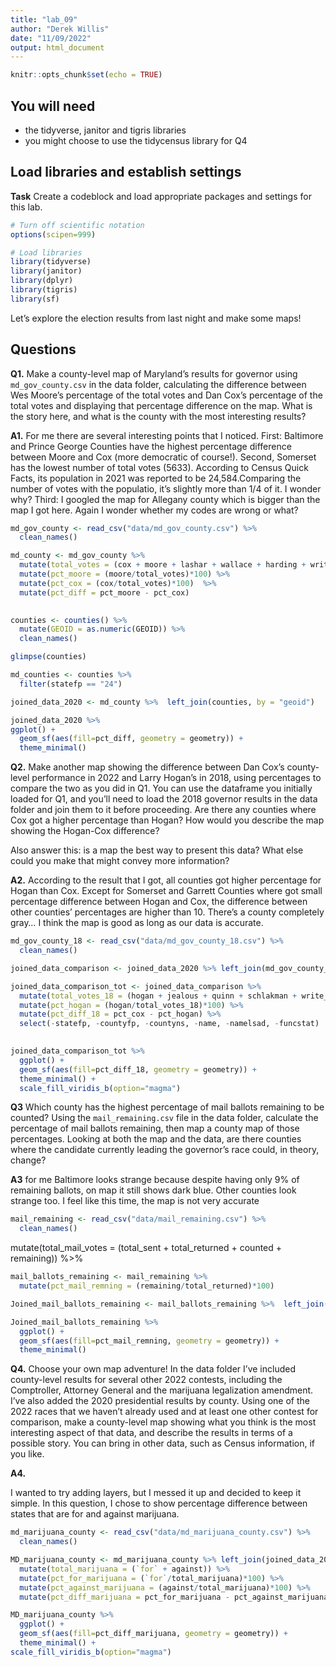 ```yaml
---
title: "lab_09"
author: "Derek Willis"
date: "11/09/2022"
output: html_document
---
```


```r
knitr::opts_chunk$set(echo = TRUE)
```

## You will need

* the tidyverse, janitor and tigris libraries
* you might choose to use the tidycensus library for Q4

## Load libraries and establish settings

**Task** Create a codeblock and load appropriate packages and settings for this lab.

```r
# Turn off scientific notation
options(scipen=999)

# Load libraries
library(tidyverse)
library(janitor)
library(dplyr)
library(tigris)
library(sf)

```

Let's explore the election results from last night and make some maps! 

## Questions 

**Q1.** Make a county-level map of Maryland's results for governor using `md_gov_county.csv` in the data folder, calculating the difference between Wes Moore's percentage of the total votes and Dan Cox's percentage of the total votes and displaying that percentage difference on the map. What is the story here, and what is the county with the most interesting results?

**A1.**  For me there are several interesting points that I noticed. First: Baltimore and Prince George Counties have the highest percentage difference between Moore and Cox (more democratic of course!). Second, Somerset has the lowest number of total votes (5633). According to Census Quick Facts, its population in 2021 was reported to be 24,584.Comparing the number of votes with the populatio, it's slightly more than 1/4 of it. I wonder why? Third: I googled the map for Allegany county which is bigger than the map I got here. Again I wonder whether my codes are wrong or what?

```r

md_gov_county <- read_csv("data/md_gov_county.csv") %>% 
  clean_names()
```

```r
md_county <- md_gov_county %>% 
  mutate(total_votes = (cox + moore + lashar + wallace + harding + write_ins)) %>% 
  mutate(pct_moore = (moore/total_votes)*100) %>% 
  mutate(pct_cox = (cox/total_votes)*100)  %>% 
  mutate(pct_diff = pct_moore - pct_cox) 
  
```

```r
counties <- counties() %>% 
  mutate(GEOID = as.numeric(GEOID)) %>% 
  clean_names()

glimpse(counties)

```

```r
md_counties <- counties %>%
  filter(statefp == "24")
```

```r
joined_data_2020 <- md_county %>%  left_join(counties, by = "geoid") 

```

```r
joined_data_2020 %>% 
ggplot() +
  geom_sf(aes(fill=pct_diff, geometry = geometry)) +
  theme_minimal() 
```

**Q2.** Make another map showing the difference between Dan Cox's county-level performance in 2022 and Larry Hogan's in 2018, using percentages to compare the two as you did in Q1. You can use the dataframe you initially loaded for Q1, and you'll need to load the 2018 governor results in the data folder and join them to it before proceeding. Are there any counties where Cox got a higher percentage than Hogan? How would you describe the map showing the Hogan-Cox difference?

Also answer this: is a map the best way to present this data? What else could you make that might convey more information?

**A2.** According to the result that I got, all counties got higher percentage for Hogan than Cox. Except for Somerset and Garrett Counties where got small percentage difference between Hogan and Cox, the difference between other counties' percentages are higher than 10. There's a county completely gray...
I think the map is good as long as our data is accurate. 

```r
md_gov_county_18 <- read_csv("data/md_gov_county_18.csv") %>% 
  clean_names()

```

```r
joined_data_comparison <- joined_data_2020 %>% left_join(md_gov_county_18, by = c( "geoid", "county"))
```

```r
joined_data_comparison_tot <- joined_data_comparison %>% 
  mutate(total_votes_18 = (hogan + jealous + quinn + schlakman + write_ins.y)) %>% 
  mutate(pct_hogan = (hogan/total_votes_18)*100) %>% 
  mutate(pct_diff_18 = pct_cox - pct_hogan) %>% 
  select(-statefp, -countyfp, -countyns, -name, -namelsad, -funcstat)
  
```

```r
joined_data_comparison_tot %>% 
  ggplot() +
  geom_sf(aes(fill=pct_diff_18, geometry = geometry)) +
  theme_minimal() +
  scale_fill_viridis_b(option="magma")


```

**Q3** Which county has the highest percentage of mail ballots remaining to be counted? Using the `mail_remaining.csv` file in the data folder, calculate the percentage of mail ballots remaining, then map a county map of those percentages. Looking at both the map and the data, are there counties where the candidate currently leading the governor's race could, in theory, change?

**A3** for me Baltimore looks strange because despite having only 9% of remaining ballots, on map it still shows dark blue. Other counties look strange too. I feel like this time, the map is not very accurate 

```r
mail_remaining <- read_csv("data/mail_remaining.csv") %>% 
  clean_names()

```
mutate(total_mail_votes = (total_sent + total_returned + counted + remaining)) %>% 
```r
mail_ballots_remaining <- mail_remaining %>% 
  mutate(pct_mail_remning = (remaining/total_returned)*100) 
```

```r
Joined_mail_ballots_remaining <- mail_ballots_remaining %>%  left_join(joined_data_2020, by = c("geoid", "county")) 
```

```r
Joined_mail_ballots_remaining %>% 
  ggplot() +
  geom_sf(aes(fill=pct_mail_remning, geometry = geometry)) +
  theme_minimal() 

```


**Q4.** Choose your own map adventure! In the data folder I've included county-level results for several other 2022 contests, including the Comptroller, Attorney General and the marijuana legalization amendment. I've also added the 2020 presidential results by county. Using one of the 2022 races that we haven't already used and at least one other contest for comparison, make a county-level map showing what you think is the most interesting aspect of that data, and describe the results in terms of a possible story. You can bring in other data, such as Census information, if you like.

**A4.**  

I wanted to try adding layers, but I messed it up and decided to keep it simple. In this question, I chose to show percentage difference between states that are for and against marijuana. 

```r
md_marijuana_county <- read_csv("data/md_marijuana_county.csv") %>% 
  clean_names()

```

```r
MD_marijuana_county <- md_marijuana_county %>% left_join(joined_data_2020, by = c("geoid", "county")) %>% 
  mutate(total_marijuana = (`for` + against)) %>% 
  mutate(pct_for_marijuana = (`for`/total_marijuana)*100) %>% 
  mutate(pct_against_marijuana = (against/total_marijuana)*100) %>% 
  mutate(pct_diff_marijuana = pct_for_marijuana - pct_against_marijuana)
```

```r
MD_marijuana_county %>% 
  ggplot() +
  geom_sf(aes(fill=pct_diff_marijuana, geometry = geometry)) +
  theme_minimal() +
scale_fill_viridis_b(option="magma")
```
